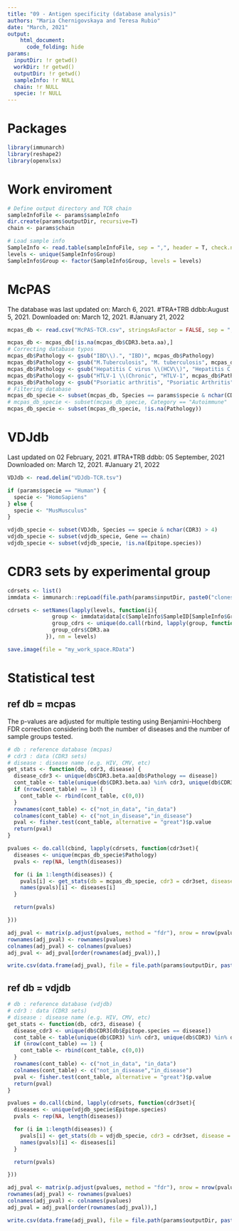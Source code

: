 ```yaml
---
title: "09 - Antigen specificity (database analysis)"
authors: "Maria Chernigovskaya and Teresa Rubio"
date: "March, 2021"
output:
    html_document:
      code_folding: hide
params:
  inputDir: !r getwd()
  workDir: !r getwd()
  outputDir: !r getwd()
  sampleInfo: !r NULL
  chain: !r NULL
  specie: !r NULL
---
```


# Packages
```r
library(immunarch)
library(reshape2)
library(openxlsx)
```

# Work enviroment
```r
# Define output directory and TCR chain
sampleInfoFile <- params$sampleInfo
dir.create(params$outputDir, recursive=T)
chain <- params$chain

# Load sample info
SampleInfo <- read.table(sampleInfoFile, sep = ",", header = T, check.names = F)
levels <- unique(SampleInfo$Group)
SampleInfo$Group <- factor(SampleInfo$Group, levels = levels)
```

# McPAS
The database was last updated on: March 6, 2021. #TRA+TRB ddbb:August 5, 2021.
Downloaded on: March 12, 2021. #January 21, 2022
```r
mcpas_db <- read.csv("McPAS-TCR.csv", stringsAsFactor = FALSE, sep = ",")

mcpas_db <- mcpas_db[!is.na(mcpas_db$CDR3.beta.aa),]
# Correcting database typos
mcpas_db$Pathology <- gsub("IBD\\).", "IBD)", mcpas_db$Pathology)
mcpas_db$Pathology <- gsub("M.Tuberculosis", "M. tuberculosis", mcpas_db$Pathology)
mcpas_db$Pathology <- gsub("Hepatitis C virus \\(HCV\\)", "Hepatitis C virus", mcpas_db$Pathology)
mcpas_db$Pathology <- gsub("HTLV-1 \\(Chronic", "HTLV-1", mcpas_db$Pathology)
mcpas_db$Pathology <- gsub("Psoriatic arthritis", "Psoriatic Arthritis", mcpas_db$Pathology)
# Filtering database
mcpas_db_specie <- subset(mcpas_db, Species == params$specie & nchar(CDR3.beta.aa) > 4)
# mcpas_db_specie <- subset(mcpas_db_specie, Category == "Autoimmune" | Category == "Pathogens")
mcpas_db_specie <- subset(mcpas_db_specie, !is.na(Pathology))
```

# VDJdb
Last updated on 02 February, 2021. #TRA+TRB ddbb: 05 September, 2021
Downloaded on: March 12, 2021. #January 21, 2022
```r
VDJdb <- read.delim("VDJdb-TCR.tsv")

if (params$specie == "Human") {
  specie <- "HomoSapiens"
} else {
  specie <- "MusMusculus"
}

vdjdb_specie <- subset(VDJdb, Species == specie & nchar(CDR3) > 4)
vdjdb_specie <- subset(vdjdb_specie, Gene == chain)
vdjdb_specie <- subset(vdjdb_specie, !is.na(Epitope.species))
```

# CDR3 sets by experimental group
```r
cdrsets <- list()
immdata <- immunarch::repLoad(file.path(params$inputDir, paste0("clones_",chain,"_filtered")))

cdrsets <- setNames(lapply(levels, function(i){
              group <- immdata$data[c(SampleInfo$SampleID[SampleInfo$Group == i])]
              group_cdrs <- unique(do.call(rbind, lapply(group, function(x) x[,"CDR3.aa",drop=F])))
              group_cdrs$CDR3.aa
            }), nm = levels)

save.image(file = "my_work_space.RData")
```


# Statistical test
## ref db = mcpas
The p-values are adjusted for multiple testing using Benjamini-Hochberg FDR correction considering both the number of diseases and the number of sample groups tested.
```r
# db : reference database (mcpas)
# cdr3 : data (CDR3 sets)
# disease : disease name (e.g. HIV, CMV, etc)
get_stats <- function(db, cdr3, disease) {
  disease_cdr3 <- unique(db$CDR3.beta.aa[db$Pathology == disease])
  cont_table <- table(unique(db$CDR3.beta.aa) %in% cdr3, unique(db$CDR3.beta.aa) %in% disease_cdr3)
  if (nrow(cont_table) == 1) {
    cont_table <- rbind(cont_table, c(0,0))
  }
  rownames(cont_table) <- c("not_in_data", "in_data")
  colnames(cont_table) <- c("not_in_disease","in_disease")
  pval <- fisher.test(cont_table, alternative = "great")$p.value
  return(pval)
}

pvalues <- do.call(cbind, lapply(cdrsets, function(cdr3set){
  diseases <- unique(mcpas_db_specie$Pathology)
  pvals <- rep(NA, length(diseases))

  for (i in 1:length(diseases)) {
    pvals[i] <- get_stats(db = mcpas_db_specie, cdr3 = cdr3set, disease = diseases[i])
    names(pvals)[i] <- diseases[i]
  }

  return(pvals)

}))

adj_pval <- matrix(p.adjust(pvalues, method = "fdr"), nrow = nrow(pvalues), ncol = length(levels))
rownames(adj_pval) <- rownames(pvalues)
colnames(adj_pval) <- colnames(pvalues)
adj_pval <- adj_pval[order(rownames(adj_pval)),]

write.csv(data.frame(adj_pval), file = file.path(params$outputDir, paste0("09_ddbb_mcpas_", chain, ".csv")), row.names = T)
```


## ref db = vdjdb
```r
# db : reference database (vdjdb)
# cdr3 : data (CDR3 sets)
# disease : disease name (e.g. HIV, CMV, etc)
get_stats <- function(db, cdr3, disease) {
  disease_cdr3 <- unique(db$CDR3[db$Epitope.species == disease])
  cont_table <- table(unique(db$CDR3) %in% cdr3, unique(db$CDR3) %in% disease_cdr3)
  if (nrow(cont_table) == 1) {
    cont_table <- rbind(cont_table, c(0,0))
  }
  rownames(cont_table) <- c("not_in_data", "in_data")
  colnames(cont_table) <- c("not_in_disease","in_disease")
  pval <- fisher.test(cont_table, alternative = "great")$p.value
  return(pval)
}

pvalues = do.call(cbind, lapply(cdrsets, function(cdr3set){
  diseases <- unique(vdjdb_specie$Epitope.species)
  pvals <- rep(NA, length(diseases))

  for (i in 1:length(diseases)) {
    pvals[i] <- get_stats(db = vdjdb_specie, cdr3 = cdr3set, disease = diseases[i])
    names(pvals)[i] <- diseases[i]
  }

  return(pvals)

}))

adj_pval <- matrix(p.adjust(pvalues, method = "fdr"), nrow = nrow(pvalues), ncol = length(levels))
rownames(adj_pval) <- rownames(pvalues)
colnames(adj_pval) <- colnames(pvalues)
adj_pval = adj_pval[order(rownames(adj_pval)),]

write.csv(data.frame(adj_pval), file = file.path(params$outputDir, paste0("09_ddbb_vdjdb_", chain, ".csv")), row.names = T)
```

